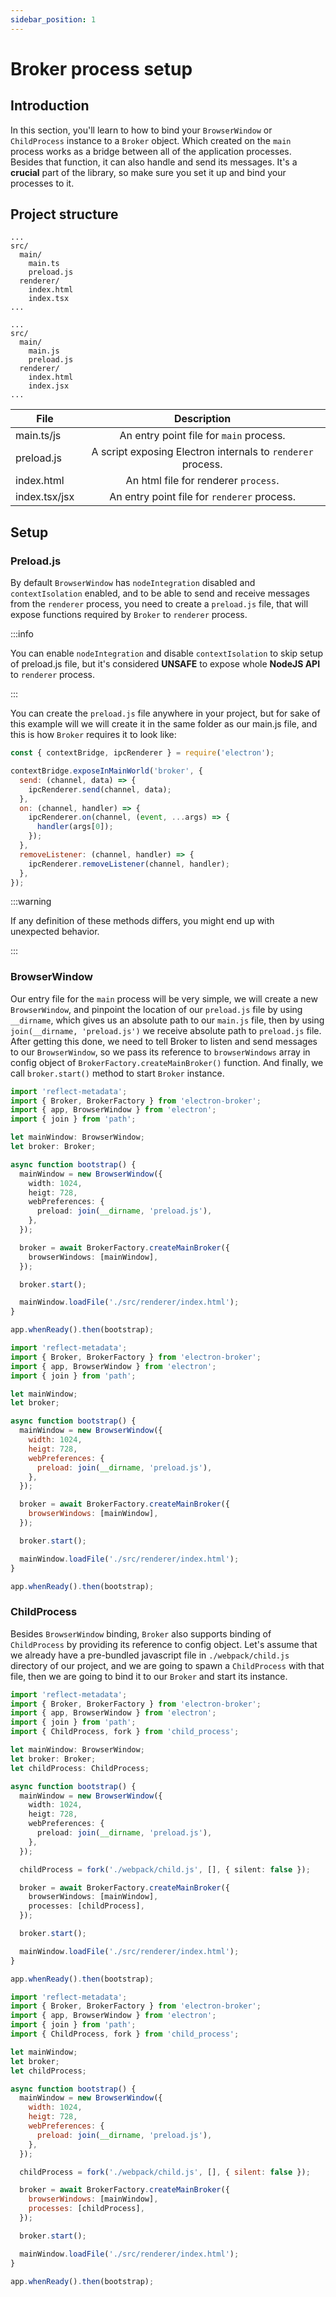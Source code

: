 ```yaml
---
sidebar_position: 1
---
```



# Broker process setup

## Introduction

In this section, you'll learn to how to bind your `BrowserWindow` or `ChildProcess` instance to
a `Broker` object. Which created on the `main` process works as a bridge between all of the application
processes. Besides that function, it can also handle and send its messages.
It's a **crucial** part of the library, so make sure you set it up and bind your processes to it.

## Project structure

<Tabs>
<TabItem value="typescript" label="TypeScript">

```
...
src/
  main/
    main.ts
    preload.js
  renderer/
    index.html
    index.tsx
...
```

</TabItem>
<TabItem value="js" label="JavaScript">

```
...
src/
  main/
    main.js
    preload.js
  renderer/
    index.html
    index.jsx
...
```

</TabItem>
</Tabs>

<div style={{display: "flex", justifyContent: "center"}}>

| File          |                         Description                         |
| ------------- | :---------------------------------------------------------: |
| main.ts/js    |           An entry point file for `main` process.           |
| preload.js    | A script exposing Electron internals to `renderer` process. |
| index.html    |            An html file for renderer `process`.             |
| index.tsx/jsx |         An entry point file for `renderer` process.         |

</div>

## Setup

### Preload.js

By default `BrowserWindow` has `nodeIntegration` disabled and `contextIsolation` enabled, and to be able
to send and receive messages from the `renderer` process, you need to create a `preload.js` file, that will expose functions
required by `Broker` to `renderer` process.

:::info

You can enable `nodeIntegration` and disable `contextIsolation` to skip setup of preload.js file,
but it's considered **UNSAFE** to expose whole **NodeJS API** to `renderer` process.

:::

You can create the `preload.js` file anywhere in your project,
but for sake of this example will we will create it in the same folder as our main.js file,
and this is how `Broker` requires it to look like:

```js title="src/main/preload.js"
const { contextBridge, ipcRenderer } = require('electron');

contextBridge.exposeInMainWorld('broker', {
  send: (channel, data) => {
    ipcRenderer.send(channel, data);
  },
  on: (channel, handler) => {
    ipcRenderer.on(channel, (event, ...args) => {
      handler(args[0]);
    });
  },
  removeListener: (channel, handler) => {
    ipcRenderer.removeListener(channel, handler);
  },
});
```

:::warning

If any definition of these methods differs, you might end up with unexpected behavior.

:::

### BrowserWindow

Our entry file for the `main` process will be very simple, we will create a new `BrowserWindow`, and
pinpoint the location of our `preload.js` file by using `__dirname`, which gives us an absolute path
to our `main.js` file, then by using `join(__dirname, 'preload.js')` we receive absolute path to
`preload.js` file. After getting this done, we need to tell Broker to listen and send messages to our
`BrowserWindow`, so we pass its reference to `browserWindows` array in config object of
`BrokerFactory.createMainBroker()` function. And finally, we call `broker.start()` method to start `Broker`
instance.

<Tabs>
<TabItem value="typescript" label="TypeScript">

```typescript {14,18-20,22} title="src/main/main.ts"
import 'reflect-metadata';
import { Broker, BrokerFactory } from 'electron-broker';
import { app, BrowserWindow } from 'electron';
import { join } from 'path';

let mainWindow: BrowserWindow;
let broker: Broker;

async function bootstrap() {
  mainWindow = new BrowserWindow({
    width: 1024,
    heigt: 728,
    webPreferences: {
      preload: join(__dirname, 'preload.js'),
    },
  });

  broker = await BrokerFactory.createMainBroker({
    browserWindows: [mainWindow],
  });

  broker.start();

  mainWindow.loadFile('./src/renderer/index.html');
}

app.whenReady().then(bootstrap);
```

</TabItem>
<TabItem value="js" label="JavaScript">

```js {14,18-20,22} title="src/main.js"
import 'reflect-metadata';
import { Broker, BrokerFactory } from 'electron-broker';
import { app, BrowserWindow } from 'electron';
import { join } from 'path';

let mainWindow;
let broker;

async function bootstrap() {
  mainWindow = new BrowserWindow({
    width: 1024,
    heigt: 728,
    webPreferences: {
      preload: join(__dirname, 'preload.js'),
    },
  });

  broker = await BrokerFactory.createMainBroker({
    browserWindows: [mainWindow],
  });

  broker.start();

  mainWindow.loadFile('./src/renderer/index.html');
}

app.whenReady().then(bootstrap);
```

</TabItem>
</Tabs>

### ChildProcess

Besides `BrowserWindow` binding, `Broker` also supports binding of `ChildProcess` by providing its reference to
config object. Let's assume that we already have a pre-bundled javascript file in `./webpack/child.js` directory
of our project, and we are going to spawn a `ChildProcess` with that file, then we are going to bind it
to our `Broker` and start its instance.

<Tabs>
<TabItem value="typescript" label="TypeScript">

```typescript {20,24,27} title="src/main/main.ts"
import 'reflect-metadata';
import { Broker, BrokerFactory } from 'electron-broker';
import { app, BrowserWindow } from 'electron';
import { join } from 'path';
import { ChildProcess, fork } from 'child_process';

let mainWindow: BrowserWindow;
let broker: Broker;
let childProcess: ChildProcess;

async function bootstrap() {
  mainWindow = new BrowserWindow({
    width: 1024,
    heigt: 728,
    webPreferences: {
      preload: join(__dirname, 'preload.js'),
    },
  });

  childProcess = fork('./webpack/child.js', [], { silent: false });

  broker = await BrokerFactory.createMainBroker({
    browserWindows: [mainWindow],
    processes: [childProcess],
  });

  broker.start();

  mainWindow.loadFile('./src/renderer/index.html');
}

app.whenReady().then(bootstrap);
```

</TabItem>
<TabItem value="js" label="JavaScript">

```js {20,24,27} title="src/main.js"
import 'reflect-metadata';
import { Broker, BrokerFactory } from 'electron-broker';
import { app, BrowserWindow } from 'electron';
import { join } from 'path';
import { ChildProcess, fork } from 'child_process';

let mainWindow;
let broker;
let childProcess;

async function bootstrap() {
  mainWindow = new BrowserWindow({
    width: 1024,
    heigt: 728,
    webPreferences: {
      preload: join(__dirname, 'preload.js'),
    },
  });

  childProcess = fork('./webpack/child.js', [], { silent: false });

  broker = await BrokerFactory.createMainBroker({
    browserWindows: [mainWindow],
    processes: [childProcess],
  });

  broker.start();

  mainWindow.loadFile('./src/renderer/index.html');
}

app.whenReady().then(bootstrap);
```

</TabItem>
</Tabs>
